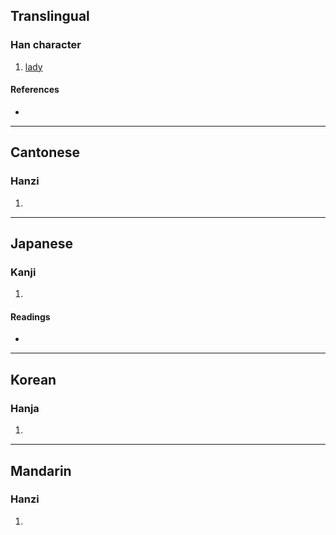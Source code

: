 {{character info/new}}
==Translingual==

===Han character===
{{Han char|rn=38|rad=女|as=10|sn=13|four=99404|canj=FFBV|ids=⿱𤇾女}}

# [[lady]]

====References====
* {{Han ref|kx=0269.010|dkj=06610|dj=0536.140|hdz=21073.090|uh=5AC8|ud=23240|bh=DCFC|bd=56572}}

----

==Cantonese==

===Hanzi===
{{yue-hanzi|jyut=[[jing1]]|y=ying1}}

# {{rfdef|yue|sort=女10}}

----

==Japanese==

===Kanji===
{{ja-kanji|grade=|rs=女10}}

# {{rfdef|ja|sort=女10}}

====Readings====
* {{ja-readings|on=[[せう]] (seu), [[あう]] (au), [[げい]] (gei), [[ぎょう]] (gyō), [[えい]] (ei), [[けい]] (kei)|kun=[[みめよいさま]] (mimeyoisama), [[みにくい]] (minikui), [[みめよいすがた]] (mimeyoisugata)}}

----

==Korean==

===Hanja===
{{ko-hanja|hangeul=앵|rv=aeng|mr=aeng}}

# {{rfdef|ko|sort=女10}}

----

==Mandarin==

===Hanzi===
{{cmn-hanzi|pin=[[yīng]] ([[ying1]])|wg=ying<sup>1</sup>}}

# {{rfdef|cmn|sort=女10}}